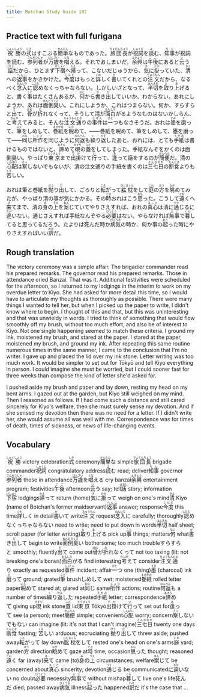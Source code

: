 ```yaml
---
title: Botchan Study Guide 102
---
```


## Practice text with full furigana

<p>
<ruby><rb>祝勝</rb><rt>しゅくしょう</rt></ruby>の<ruby><rb>式</rb><rt>しき</rt></ruby>はすこぶる<ruby><rb>簡単</rb><rt>かんたん</rt></ruby>なものであった。<ruby><rb>旅団長</rb><rt>りょだんちょう</rt></ruby>が<ruby><rb>祝詞</rb><rt>しゅくじ</rt></ruby>を<ruby><rb>読</rb><rt>よ</rt></ruby>む、<ruby><rb>知事</rb><rt>ちじ</rt></ruby>が祝詞を読む、<ruby><rb>参列者</rb><rt>さんれつしゃ</rt></ruby>が<ruby><rb>万歳</rb><rt>ばんざい</rt></ruby>を<ruby><rb>唱</rb><rt>とな</rt></ruby>える。それでおしまいだ。<ruby><rb>余興</rb><rt>よきょう</rt></ruby>は<ruby><rb>午後</rb><rt>ごご</rt></ruby>にあると<ruby><rb>云</rb><rt>い</rt></ruby>う<ruby><rb>話</rb><rt>はなし</rt></ruby>だから、ひとまず<ruby><rb>下宿</rb><rt>げしゅく</rt></ruby>へ<ruby><rb>帰</rb><rt>かえ</rt></ruby>って、こないだじゅうから、<ruby><rb>気</rb><rt>き</rt></ruby>に<ruby><rb>掛</rb><rt>かか</rt></ruby>っていた、<ruby><rb>清</rb><rt>きよ</rt></ruby>への<ruby><rb>返事</rb><rt>へんじ</rt></ruby>をかきかけた。<ruby><rb>今度</rb><rt>こんど</rt></ruby>はもっと<ruby><rb>詳</rb><rt>くわ</rt></ruby>しく<ruby><rb>書</rb><rt>か</rt></ruby>いてくれとの<ruby><rb>注文</rb><rt>ちゅうもん</rt></ruby>だから、なるべく<ruby><rb>念入</rb><rt>ねんいり</rt></ruby>に<ruby><rb>認</rb><rt>したた</rt></ruby>めなくっちゃならない。しかしいざとなって、<ruby><rb>半切</rb><rt>はんきれ</rt></ruby>を<ruby><rb>取</rb><rt>と</rt></ruby>り<ruby><rb>上</rb><rt>あ</rt></ruby>げると、書く<ruby><rb>事</rb><rt>こと</rt></ruby>はたくさんあるが、<ruby><rb>何</rb><rt>なに</rt></ruby>から<ruby><rb>書</rb><rt>か</rt></ruby>き<ruby><rb>出</rb><rt>だ</rt></ruby>していいか、わからない。あれにしようか、あれは<ruby><rb>面倒臭</rb><rt>めんどうくさ</rt></ruby>い。これにしようか、これはつまらない。何か、すらすらと<ruby><rb>出</rb><rt>で</rt></ruby>て、<ruby><rb>骨</rb><rt>ほね</rt></ruby>が<ruby><rb>折</rb><rt>お</rt></ruby>れなくって、そうして清が<ruby><rb>面白</rb><rt>おもしろ</rt></ruby>がるようなものはないかしらん、と<ruby><rb>考</rb><rt>かんが</rt></ruby>えてみると、そんな<ruby><rb>注文通</rb><rt>ちゅうもんどお</rt></ruby>りの<ruby><rb>事件</rb><rt>じけん</rt></ruby>は<ruby><rb>一</rb><rt>ひと</rt></ruby>つもなさそうだ。おれは<ruby><rb>墨</rb><rt>すみ</rt></ruby>を<ruby><rb>磨</rb><rt>す</rt></ruby>って、<ruby><rb>筆</rb><rt>ふで</rt></ruby>をしめして、<ruby><rb>巻紙</rb><rt>まきがみ</rt></ruby>を<ruby><rb>睨</rb><rt>にら</rt></ruby>めて、――巻紙を睨めて、筆をしめして、墨を磨って――<ruby><rb>同</rb><rt>おな</rt></ruby>じ<ruby><rb>所作</rb><rt>しょさ</rt></ruby>を同じように<ruby><rb>何返</rb><rt>なんべん</rt></ruby>も<ruby><rb>繰</rb><rt>く</rt></ruby>り<ruby><rb>返</rb><rt>かえ</rt></ruby>したあと、おれには、とても<ruby><rb>手紙</rb><rt>てがみ</rt></ruby>は書けるものではないと、<ruby><rb>諦</rb><rt>あきら</rt></ruby>めて<ruby><rb>硯</rb><rt>すずり</rt></ruby>の<ruby><rb>蓋</rb><rt>ふた</rt></ruby>をしてしまった。手紙なんぞをかくのは面倒臭い。やっぱり<ruby><rb>東京</rb><rt>とうきょう</rt></ruby>まで<ruby><rb>出掛</rb><rt>でか</rt></ruby>けて<ruby><rb>行</rb><rt>い</rt></ruby>って、<ruby><rb>逢</rb><rt>あ</rt></ruby>って話をするのが<ruby><rb>簡便</rb><rt>かんべん</rt></ruby>だ。清の<ruby><rb>心配</rb><rt>しんぱい</rt></ruby>は<ruby><rb>察</rb><rt>さっ</rt></ruby>しないでもないが、清の注文通りの手紙を書くのは<ruby><rb>三七日</rb><rt>さんなのか</rt></ruby>の<ruby><rb>断食</rb><rt>たんじき</rt></ruby>よりも<ruby><rb>苦</rb><rt>くる</rt></ruby>しい。
</p>

<p>
おれは筆と巻紙を<ruby><rb>抛</rb><rt>ほう</rt></ruby>り<ruby><rb>出</rb><rt>だ</rt></ruby>して、ごろりと<ruby><rb>転</rb><rt>ころ</rt></ruby>がって<ruby><rb>肱枕</rb><rt>ひじまくら</rt></ruby>をして<ruby><rb>庭</rb><rt>にわ</rt></ruby>の<ruby><rb>方</rb><rt>ほう</rt></ruby>を<ruby><rb>眺</rb><rt>なが</rt></ruby>めてみたが、やっぱり清の事が気にかかる。その<ruby><rb>時</rb><rt>とき</rt></ruby>おれはこう<ruby><rb>思</rb><rt>おも</rt></ruby>った。こうして<ruby><rb>遠</rb><rt>とお</rt></ruby>くへ<ruby><rb>来</rb><rt>き</rt></ruby>てまで、清の<ruby><rb>身</rb><rt>み</rt></ruby>の<ruby><rb>上</rb><rt>うえ</rt></ruby>を<ruby><rb>案</rb><rt>あん</rt></ruby>じていてやりさえすれば、おれの<ruby><rb>真心</rb><rt>まこと</rt></ruby>は清に<ruby><rb>通</rb><rt>つう</rt></ruby>じるに<ruby><rb>違</rb><rt>ちが</rt></ruby>いない。通じさえすれば手紙なんぞやる<ruby><rb>必要</rb><rt>ひつよう</rt></ruby>はない。やらなければ<ruby><rb>無事</rb><rt>ぶじ</rt></ruby>で<ruby><rb>暮</rb><rt>くら</rt></ruby>してると思ってるだろう。たよりは<ruby><rb>死</rb><rt>し</rt></ruby>んだ時か<ruby><rb>病気</rb><rt>びょうき</rt></ruby>の時か、何か事の<ruby><rb>起</rb><rt>おこ</rt></ruby>った時にやりさえすればいい<ruby><rb>訳</rb><rt>わけ</rt></ruby>だ。
</p>


## Rough translation

The victory ceremony was a simple affair. The brigadier commander read his prepared remarks. The governor read his prepared remarks. Those in attendance cried Banzai. That was it. Additional festivities were scheduled for the afternoon, so I returned to my lodgings in the interim to work on my overdue letter to Kiyo. She had asked for more detail this time, so I would have to articulate my thoughts as thoroughly as possible. There were many things I wanted to tell her, but when I picked up the paper to write, I didn't know where to begin. I thought of this and that, but this was uninteresting and that was unwieldy in words. I tried to think of something that would flow smoothly off my brush, without too much effort, and also be of interest to Kiyo. Not one single happening seemed to match these criteria. I ground my ink, moistened my brush, and stared at the paper. I stared at the paper, moistened my brush, and ground my ink. After repeating this same routine numerous times in the same manner, I came to the conclusion that I'm no writer. I gave up and placed the lid over my ink stone. Letter writing was too much work. It would be simpler to set out for Tōkyō and tell Kiyo everything in person. I could imagine she must be worried, but I could sooner fast for three weeks than compose the kind of letter she'd asked for.

I pushed aside my brush and paper and lay down, resting my head on my bent arms. I gazed out at the garden, but Kiyo still weighed on my mind. Then I reasoned as follows. If I had come such a distance and still cared sincerely for Kiyo's welfare, then she must surely sense my devotion. And if she sensed my devotion then there was no need for a letter. If I didn't write her, she would assume all was well with me. Correspondence was for times of death, times of sickness, or news of life-changing events.  


## Vocabulary

<p>
<span className="vocabstudy"><ruby><rb>祝勝</rb><rt>しゅくしょう</rt></ruby>&nbsp;victory celebration</span><span className="vocabstudy"><ruby><rb>式</rb><rt>しき</rt></ruby>&nbsp;ceremony</span><span className="vocabstudy"><ruby><rb>簡単</rb><rt>かんたん</rt></ruby>な&nbsp;simple</span><span className="vocabstudy"><ruby><rb>旅団長</rb><rt>りょだんちょう</rt></ruby>&nbsp;brigade commander</span><span className="vocabstudy"><ruby><rb>祝詞</rb><rt>しゅくじ</rt></ruby>&nbsp;congratulatory address</span><span className="vocabstudy"><ruby><rb>読</rb><rt>よ</rt></ruby>む&nbsp;read; deliver</span><span className="vocabstudy"><ruby><rb>知事</rb><rt>ちじ</rt></ruby>&nbsp;governor</span><span className="vocabstudy"><ruby><rb>参列者</rb><rt>さんれつしゃ</rt></ruby>&nbsp;those in attendance</span><span className="vocabstudy"><ruby><rb>万歳</rb><rt>ばんざい</rt></ruby>を<ruby><rb>唱</rb><rt>とな</rt></ruby>える&nbsp;cry banzai</span><span className="vocabstudy"><ruby><rb>余興</rb><rt>よきょう</rt></ruby>&nbsp;entertainment program; festivities</span><span className="vocabstudy"><ruby><rb>午後</rb><rt>ごご</rt></ruby>&nbsp;afternoon</span><span className="vocabstudy"><ruby><rb>云</rb><rt>い</rt></ruby>う&nbsp;say; tell</span><span className="vocabstudy"><ruby><rb>話</rb><rt>はなし</rt></ruby>&nbsp;story; information</span><span className="vocabstudy"><ruby><rb>下宿</rb><rt>げしゅく</rt></ruby>&nbsp;lodgings</span><span className="vocabstudy"><ruby><rb>帰</rb><rt>かえ</rt></ruby>って&nbsp;return (home)</span><span className="vocabstudy"><ruby><rb>気</rb><rt>き</rt></ruby>に<ruby><rb>掛</rb><rt>かか</rt></ruby>って&nbsp;weigh on one's mind</span><span className="vocabstudy"><ruby><rb>清</rb><rt>きよ</rt></ruby>&nbsp;Kiyo (name of Botchan's former maidservant)</span><span className="vocabstudy"><ruby><rb>返事</rb><rt>へんじ</rt></ruby>&nbsp;answer; response</span><span className="vocabstudy"><ruby><rb>今度</rb><rt>こんど</rt></ruby>&nbsp;this time</span><span className="vocabstudy"><ruby><rb>詳</rb><rt>くわ</rt></ruby>しく&nbsp;in detail</span><span className="vocabstudy"><ruby><rb>書</rb><rt>か</rt></ruby>いて&nbsp;write</span><span className="vocabstudy"><ruby><rb>注文</rb><rt>ちゅうもん</rt></ruby>&nbsp;request</span><span className="vocabstudy"><ruby><rb>念入</rb><rt>ねんいり</rt></ruby>に&nbsp;carefully; thoroughly</span><span className="vocabstudy"><ruby><rb>認</rb><rt>したた</rt></ruby>めなくっちゃならない&nbsp;need to write; need to put down in words</span><span className="vocabstudy"><ruby><rb>半切</rb><rt>はんきれ</rt></ruby>&nbsp;half sheet; scroll paper (for letter writing)</span><span className="vocabstudy"><ruby><rb>取</rb><rt>と</rt></ruby>り<ruby><rb>上</rb><rt>あ</rt></ruby>げる&nbsp;pick up</span><span className="vocabstudy"><ruby><rb>事</rb><rt>こと</rt></ruby>&nbsp;things; matters</span><span className="vocabstudy"><ruby><rb>何</rb><rt>なに</rt></ruby>&nbsp;what</span><span className="vocabstudy"><ruby><rb>書</rb><rt>か</rt></ruby>き<ruby><rb>出</rb><rt>だ</rt></ruby>して&nbsp;begin to write</span><span className="vocabstudy"><ruby><rb>面倒臭</rb><rt>めんどうくさ</rt></ruby>い&nbsp;bothersome; too much trouble</span><span className="vocabstudy">すらすらと&nbsp;smoothly; fluently</span><span className="vocabstudy"><ruby><rb>出</rb><rt>で</rt></ruby>て&nbsp;come out</span><span className="vocabstudy"><ruby><rb>骨</rb><rt>ほね</rt></ruby>が<ruby><rb>折</rb><rt>お</rt></ruby>れなくって&nbsp;not too taxing (lit: not breaking one's bones)</span><span className="vocabstudy"><ruby><rb>面白</rb><rt>おもしろ</rt></ruby>がる&nbsp;find interesting</span><span className="vocabstudy"><ruby><rb>考</rb><rt>かんが</rt></ruby>えて&nbsp;consider</span><span className="vocabstudy"><ruby><rb>注文通</rb><rt>ちゅうもんどお</rt></ruby>り&nbsp;exactly as requested</span><span className="vocabstudy"><ruby><rb>事件</rb><rt>じけん</rt></ruby>&nbsp;incident; affair</span><span className="vocabstudy"><ruby><rb>一</rb><rt>ひと</rt></ruby>つ&nbsp;one (thing)</span><span className="vocabstudy"><ruby><rb>墨</rb><rt>すみ</rt></ruby>&nbsp;(charcoal) ink</span><span className="vocabstudy"><ruby><rb>磨</rb><rt>す</rt></ruby>って&nbsp;ground; grated</span><span className="vocabstudy"><ruby><rb>筆</rb><rt>ふで</rt></ruby>&nbsp;brush</span><span className="vocabstudy">しめして&nbsp;wet; moistened</span><span className="vocabstudy"><ruby><rb>巻紙</rb><rt>まきがみ</rt></ruby>&nbsp;rolled letter paper</span><span className="vocabstudy"><ruby><rb>睨</rb><rt>にら</rt></ruby>めて&nbsp;stared at; glared at</span><span className="vocabstudy"><ruby><rb>同</rb><rt>おな</rt></ruby>じ&nbsp;same</span><span className="vocabstudy"><ruby><rb>所作</rb><rt>しょさ</rt></ruby>&nbsp;actions; routine</span><span className="vocabstudy"><ruby><rb>何返</rb><rt>なんべん</rt></ruby>も&nbsp;a number of times</span><span className="vocabstudy"><ruby><rb>繰</rb><rt>く</rt></ruby>り<ruby><rb>返</rb><rt>かえ</rt></ruby>した&nbsp;repeated</span><span className="vocabstudy"><ruby><rb>手紙</rb><rt>てがみ</rt></ruby>&nbsp;letter; correspondence</span><span className="vocabstudy"><ruby><rb>諦</rb><rt>あきら</rt></ruby>めて&nbsp;giving up</span><span className="vocabstudy"><ruby><rb>硯</rb><rt>すずり</rt></ruby>&nbsp;ink stone</span><span className="vocabstudy"><ruby><rb>蓋</rb><rt>ふた</rt></ruby>&nbsp;lid</span><span className="vocabstudy"><ruby><rb>東京</rb><rt>とうきょう</rt></ruby>&nbsp;Tōkyō</span><span className="vocabstudy"><ruby><rb>出掛</rb><rt>でか</rt></ruby>けて<ruby><rb>行</rb><rt>い</rt></ruby>って&nbsp;set out for</span><span className="vocabstudy"><ruby><rb>逢</rb><rt>あ</rt></ruby>って&nbsp;see (a person); meet</span><span className="vocabstudy"><ruby><rb>簡便</rb><rt>かんべん</rt></ruby>&nbsp;simple; convenient</span><span className="vocabstudy"><ruby><rb>心配</rb><rt>しんぱい</rt></ruby>&nbsp;worry; concern</span><span className="vocabstudy"><ruby><rb>察</rb><rt>さっ</rt></ruby>しないでもない&nbsp;can imagine (lit: it's not that I can't imagine)</span><span className="vocabstudy"><ruby><rb>三七日</rb><rt>さんなのか</rt></ruby>&nbsp;twenty one days</span><span className="vocabstudy"><ruby><rb>断食</rb><rt>たんじき</rt></ruby>&nbsp;fasting; </span><span className="vocabstudy"><ruby><rb>苦</rb><rt>くる</rt></ruby>しい&nbsp;arduous; excruciating</span>
<span className="vocabstudy"><ruby><rb>抛</rb><rt>ほう</rt></ruby>り<ruby><rb>出</rb><rt>だ</rt></ruby>して&nbsp;threw aside; pushed away</span><span className="vocabstudy"><ruby><rb>転</rb><rt>ころ</rt></ruby>がって&nbsp;lay down</span><span className="vocabstudy"><ruby><rb>肱枕</rb><rt>ひじまくら</rt></ruby>をして&nbsp;rested one's head on one's arms</span><span className="vocabstudy"><ruby><rb>庭</rb><rt>にわ</rt></ruby>&nbsp;yard; garden</span><span className="vocabstudy"><ruby><rb>方</rb><rt>ほう</rt></ruby>&nbsp;direction</span><span className="vocabstudy"><ruby><rb>眺</rb><rt>なが</rt></ruby>めて&nbsp;gaze at</span><span className="vocabstudy"><ruby><rb>時</rb><rt>とき</rt></ruby>&nbsp;time; occasion</span><span className="vocabstudy"><ruby><rb>思</rb><rt>おも</rt></ruby>った&nbsp;thought; reasoned</span><span className="vocabstudy"><ruby><rb>遠</rb><rt>とお</rt></ruby>く&nbsp;far (away)</span><span className="vocabstudy"><ruby><rb>来</rb><rt>き</rt></ruby>て&nbsp;came (to)</span><span className="vocabstudy"><ruby><rb>身</rb><rt>み</rt></ruby>の<ruby><rb>上</rb><rt>うえ</rt></ruby>&nbsp;circumstances; welfare</span><span className="vocabstudy"><ruby><rb>案</rb><rt>あん</rt></ruby>じて&nbsp;be concerned about</span><span className="vocabstudy"><ruby><rb>真心</rb><rt>まこと</rt></ruby>&nbsp;sincerity; devotion</span><span className="vocabstudy"><ruby><rb>通</rb><rt>つう</rt></ruby>じる&nbsp;be communicated</span><span className="vocabstudy">に<ruby><rb>違</rb><rt>ちが</rt></ruby>いない&nbsp;no doubt</span><span className="vocabstudy"><ruby><rb>必要</rb><rt>ひつよう</rt></ruby>&nbsp;necessity</span><span className="vocabstudy"><ruby><rb>無事</rb><rt>ぶじ</rt></ruby>で&nbsp;without mishap</span><span className="vocabstudy"><ruby><rb>暮</rb><rt>くら</rt></ruby>して&nbsp;live one's life</span><span className="vocabstudy"><ruby><rb>死</rb><rt>し</rt></ruby>んだ&nbsp;died; passed away</span><span className="vocabstudy"><ruby><rb>病気</rb><rt>びょうき</rt></ruby>&nbsp;illness</span><span className="vocabstudy"><ruby><rb>起</rb><rt>おこ</rt></ruby>った&nbsp;happened</span><span className="vocabstudy"><ruby><rb>訳</rb><rt>わけ</rt></ruby>だ&nbsp;it's the case that ...</span>
</p>
